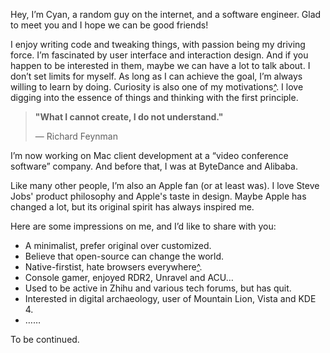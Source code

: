 Hey, I’m Cyan, a random guy on the internet, and a software engineer. Glad to meet you and I hope we can be good friends!

I enjoy writing code and tweaking things, with passion being my driving force. I’m fascinated by user interface and interaction design. And if you happen to be interested in them, maybe we can have a lot to talk about. I don’t set limits for myself. As long as I can achieve the goal, I’m always willing to learn by doing. Curiosity is also one of my motivations[^](https://durmonski.com/life-advice/curiosity-is-better-than-being-smart/). I love digging into the essence of things and thinking with the first principle.

> **"What I cannot create, I do not understand."**
>
>
> — Richard Feynman
>

I’m now working on Mac client development at a “video conference software” company. And before that, I was at ByteDance and Alibaba.

Like many other people, I’m also an Apple fan (or at least was). I love Steve Jobs' product philosophy and Apple's taste in design. Maybe Apple has changed a lot, but its original spirit has always inspired me.

Here are some impressions on me, and I’d like to share with you:

- A minimalist, prefer original over customized.
- Believe that open-source can change the world.
- Native-firstist, hate browsers everywhere[^](https://tonsky.me/blog/disenchantment/).
- Console gamer, enjoyed RDR2, Unravel and ACU…
- Used to be active in Zhihu and various tech forums, but has quit.
- Interested in digital archaeology, user of Mountain Lion, Vista and KDE 4.
- ……

To be continued.
